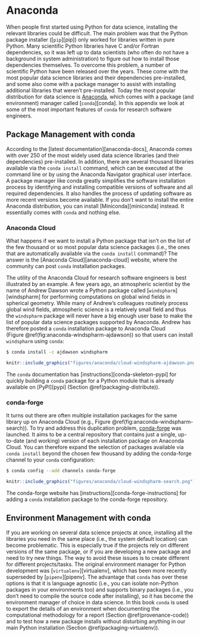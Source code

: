 # Anaconda {#anaconda}

When people first started using Python for data science,
installing the relevant libraries could be difficult.\index{package installation}
The main problem was that the Python package installer ([`pip`][pip])\index{pip}
only worked for libraries written in pure Python.
Many scientific Python libraries have C and/or Fortran dependencies,
so it was left up to data scientists
(who often do not have a background in system administration)
to figure out how to install those dependencies themselves.
To overcome this problem,
a number of scientific Python \gref{distributions}{software_distribution}\index{Python distribution}
have been released over the years.
These come with the most popular data science libraries and their dependencies pre-installed,
and some also come with a package manager to assist
with installing additional libraries that weren't pre-installed.
Today the most popular distribution for data science is [Anaconda][anaconda],\index{Anaconda}
which comes with a package (and environment) manager called [`conda`][conda].\index{conda}
In this appendix we look at some of the most important features of `conda`
for research software engineers.

## Package Management with conda {#anaconda-conda-package-management}

According to the [latest documentation][anaconda-docs],
Anaconda comes with over 250 of the most widely used data science libraries (and their dependencies) pre-installed.
In addition, there are several thousand libraries available via the `conda install` command,
which can be executed at the command line or by using the Anaconda Navigator graphical user interface.
A package manager like conda greatly simplifies the software installation process
by identifying and installing compatible versions of software and all required dependencies.
It also handles the process of updating software as more recent versions become available.
If you don't want to install the entire Anaconda distribution,
you can install [Miniconda][miniconda]\index{miniconda} instead.
It essentially comes with `conda` and nothing else.

### Anaconda Cloud {#anaconda-cloud}

What happens if we want to install a Python package
that isn't on the list of the few thousand or so most popular data science packages
(i.e., the ones that are automatically available via the `conda install` command)?
The answer is the [Anaconda Cloud][anaconda-cloud] website,
where the community can post `conda` installation packages.

The utility of the Anaconda Cloud for research software engineers
is best illustrated by an example.
A few years ago, an atmospheric scientist by the name of Andrew Dawson
wrote a Python package called [`windspharm`][windspharm]
for performing computations on global wind fields in spherical geometry.
While many of Andrew's colleagues routinely process global wind fields,
atmospheric science is a relatively small field and thus the `windspharm` package
will never have a big enough user base to make the list of
popular data science packages supported by Anaconda.
Andrew has therefore posted a `conda` installation package to Anaconda Cloud
(Figure \@ref(fig:anaconda-windspharm-ajdawson))
so that users can install `windspharm` using `conda`:

```bash
$ conda install -c ajdawson windspharm
```

```r
knitr::include_graphics("figures/anaconda/cloud-windspharm-ajdawson.png")
```

The `conda` documentation has [instructions][conda-skeleton-pypi] for quickly building
a `conda` package for a Python module that is already available on [PyPI][pypi]
(Section \@ref(packaging-distribute)).

### conda-forge

It turns out there are often multiple installation packages for the same library
up on Anaconda Cloud (e.g., Figure \@ref(fig:anaconda-windspharm-search)).
To try and address this duplication problem, [conda-forge][conda-forge] was launched.
It aims to be a central repository that contains just a single, up-to-date (and working)
version of each installation package on Anaconda Cloud.
You can therefore expand the selection of packages available via `conda install`
beyond the chosen few thousand by adding the conda-forge channel to your `conda` configuration:

```bash
$ conda config --add channels conda-forge
```

```r
knitr::include_graphics("figures/anaconda/cloud-windspharm-search.png")
```

The conda-forge website has [instructions][conda-forge-instructions]
for adding a `conda` installation package to the conda-forge repository.

## Environment Management with conda {#anaconda-environments}

If you are working on several data science projects at once,
installing all the libraries you need in the same place
(i.e., the system default location) can become problematic.
This is especially true if the projects rely on different versions of the same package,
or if you are developing a new package and need to try new things.
The way to avoid these issues is to create different
\gref{virtual environments}{virtual_environment}\index{virtual environment (in Python)} for different projects/tasks.
The original environment manager for Python development was [`virtualenv`][virtualenv],
which has been more recently superseded by [`pipenv`][pipenv].
The advantage that `conda` has over these options is that it is language agnostic
(i.e., you can isolate non-Python packages in your environments too) and
supports binary packages (i.e., you don't need to compile the source code after installing),
so it has become the environment manager of choice in data science.
In this book `conda` is used to export the details of an environment
when documenting the computational methodology for a report (Section \@ref(provenance-code))
and to test how a new package installs without disturbing anything
in our main Python installation (Section \@ref(packaging-virtualenv)).
